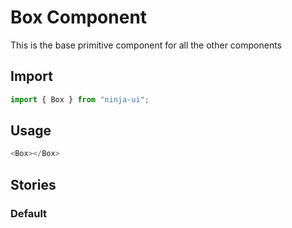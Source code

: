 
# Box Component

This is the base primitive component for all the other components

## Import

```js
import { Box } from "ninja-ui";
```

## Usage

```js
<Box></Box>
```

<Props of={Box} />

## Stories

### Default

<Preview>
  <Story id="design-system-elements-box--default" />
</Preview>
